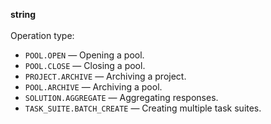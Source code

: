 **string**<br/><br/>Operation type:

- `POOL.OPEN` — Opening a pool.
- `POOL.CLOSE` — Closing a pool.
- `PROJECT.ARCHIVE` — Archiving a project.
- `POOL.ARCHIVE` — Archiving a pool.
- `SOLUTION.AGGREGATE` — Aggregating responses.
- `TASK_SUITE.BATCH_CREATE` — Creating multiple task suites.